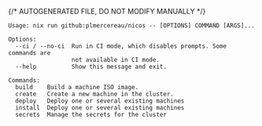 {/* AUTOGENERATED FILE, DO NOT MODIFY MANUALLY */}

```
Usage: nix run github:plmercereau/nicos -- [OPTIONS] COMMAND [ARGS]...

Options:
  --ci / --no-ci  Run in CI mode, which disables prompts. Some commands are
                  not available in CI mode.
  --help          Show this message and exit.

Commands:
  build    Build a machine ISO image.
  create   Create a new machine in the cluster.
  deploy   Deploy one or several existing machines
  install  Deploy one or several existing machines
  secrets  Manage the secrets for the cluster
```
